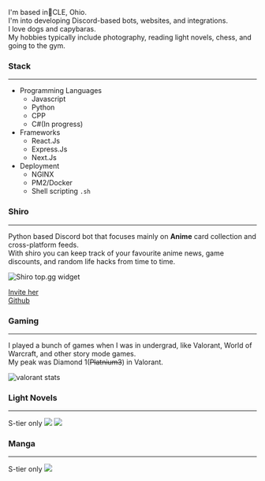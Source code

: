 

I'm based in📍CLE, Ohio.<br/>
I'm into developing Discord-based bots, websites, and integrations.<br/>
I love dogs and capybaras.<br/>
My hobbies typically include photography, reading light novels, chess, and going to the gym.

### Stack
---
- Programming Languages
    - Javascript
    - Python
    - CPP
    - C#(In progress)
- Frameworks
    - React.Js
    - Express.Js
    - Next.Js
- Deployment
    - NGINX
    - PM2/Docker
    - Shell scripting `.sh`

### Shiro
---
Python based Discord bot that focuses mainly on **Anime** card collection and cross-platform feeds.<br/>
With shiro you can keep track of your favourite anime news, game discounts, and random life hacks from time to time.

![Shiro top.gg widget](https://top.gg/api/widget/909026192785551371.svg)

[Invite her](https://top.gg/bot/909026192785551371)<br/>
[Github](https://github.com/sireeshdevaraj)

### Gaming
---
I played a bunch of games when I was in undergrad, like Valorant, World of Warcraft, and other story mode games.<br/>
My peak was Diamond 1(~~Platnium3~~) in Valorant.

![valorant stats](/images/valorant/valorant_stats.png)

### Light Novels
---
S-tier only
<img src="/images/light_novels/cote_paperback.jpg" class="novel-img"/>
<img src="/images/light_novels/sl_paperback.jpg" class="novel-img"/>

### Manga
---
S-tier only
<img src="/images/light_novels/bl_paperback.jpg" class="novel-img"/>
